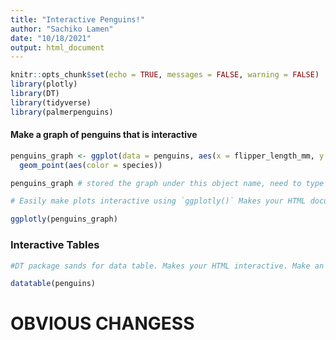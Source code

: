 ```yaml
---
title: "Interactive Penguins!"
author: "Sachiko Lamen"
date: "10/18/2021"
output: html_document
---
```


```r
knitr::opts_chunk$set(echo = TRUE, messages = FALSE, warning = FALSE)
library(plotly)
library(DT)
library(tidyverse)
library(palmerpenguins)
```

#### Make a graph of penguins that is interactive

```r
penguins_graph <- ggplot(data = penguins, aes(x = flipper_length_mm, y = body_mass_g)) + 
  geom_point(aes(color = species))

penguins_graph # stored the graph under this object name, need to type object name to see graph

```

```r
# Easily make plots interactive using `ggplotly()` Makes your HTML document interactive

ggplotly(penguins_graph)
```

### Interactive Tables

```r
#DT package sands for data table. Makes your HTML interactive. Make an interactive table by: 

datatable(penguins)
```


# OBVIOUS CHANGESS
###

